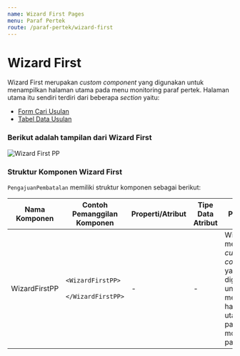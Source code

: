 ```yaml
---
name: Wizard First Pages
menu: Paraf Pertek
route: /paraf-pertek/wizard-first
---
```


# Wizard First

Wizard First merupakan *custom component* yang digunakan untuk
menampilkan halaman utama pada menu monitoring paraf pertek. 
Halaman utama itu sendiri terdiri dari beberapa *section* yaitu:
* [Form Cari Usulan](/paraf-pertek/form-cari-usulan "title")
* [Tabel Data Usulan](/paraf-pertek/tabelpp "title")



### Berikut adalah tampilan dari Wizard First
![Wizard First PP](../../src/img/paraf-pertek/wizardFirstPP.png)


### Struktur Komponen Wizard First

`PengajuanPembatalan` memiliki struktur komponen sebagai berikut:

| Nama Komponen         | Contoh Pemanggilan <br/> Komponen                                                                                              | Properti/Atribut | Tipe Data <br/> Atribut | Penjelasan                                                                                                                                 |
| --------------------- | ------------------------------------------------------------------------------------------------------------------------------ | ---------------- | ----------------------- | ------------------------------------------------------------------------------------------------------------------------------------------ |
| WizardFirstPP         | `<WizardFirstPP>` <br/> &nbsp;&nbsp;&nbsp;&nbsp;&nbsp; <br/> `</WizardFirstPP>`                                                | -                | -                       | WizardFirst merupakan *custom component* <br/> yang digunakan untuk menampilkan halaman utama <br/>  pada menu monitoring paraf pertek.   |



